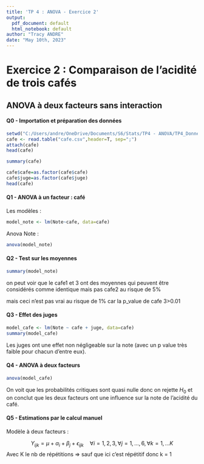 ---
title: 'TP 4 : ANOVA - Exercice 2'
output:
  pdf_document: default
  html_notebook: default
author: "Tracy ANDRE"
date: "May 10th, 2023"
---
# Exercice 2 : Comparaison de l'acidité de trois cafés
## ANOVA à deux facteurs sans interaction


#### **Q0 - Importation et préparation des données**


```{r}
setwd("C:/Users/andre/OneDrive/Documents/S6/Stats/TP4 - ANOVA/TP4_Donnees")
cafe <- read.table("cafe.csv",header=T, sep=";")
attach(cafe)
head(cafe)
```


```{r}
summary(cafe)
```

```{r}
cafe$cafe=as.factor(cafe$cafe)
cafe$juge=as.factor(cafe$juge)
head(cafe)
```


#### **Q1 - ANOVA à un facteur  : café**


Les modèles :
```{r}
model_note <- lm(Note~cafe, data=cafe)
```


Anova Note : 
```{r}
anova(model_note)
```

#### **Q2 - Test sur les moyennes**

```{r}
summary(model_note)
```

on peut voir que le cafe1 et 3 ont des moyennes qui peuvent être considérés comme identique mais pas cafe2 au risque de 5%

mais ceci n'est pas vrai au risque de 1% car la p_value de cafe 3>0.01

#### **Q3 - Effet des juges**


```{r}
model_cafe <- lm(Note ~ cafe + juge, data=cafe)
summary(model_cafe)
```


Les juges ont une effet non négligeable sur la note (avec un p value très faible pour chacun d'entre eux).


#### **Q4 - ANOVA à deux facteurs **

```{r}
anova(model_cafe)
```


On voit que les probabilités critiques sont quasi nulle donc on rejette $H_0$ et on conclut que les deux facteurs ont une influence sur la note de l'acidité du café.


#### **Q5 - Estimations par le calcul manuel**

Modèle à deux facteurs : 

$$ Y_{ijk} = \mu + \alpha_i + \beta_j + \epsilon_{ijk} \quad \forall i = 1,2,3 , \, \forall j = 1,...,6, \, \forall k = 1,...K$$
Avec K le nb de répétitions => sauf que ici c'est répétitif donc k = 1




